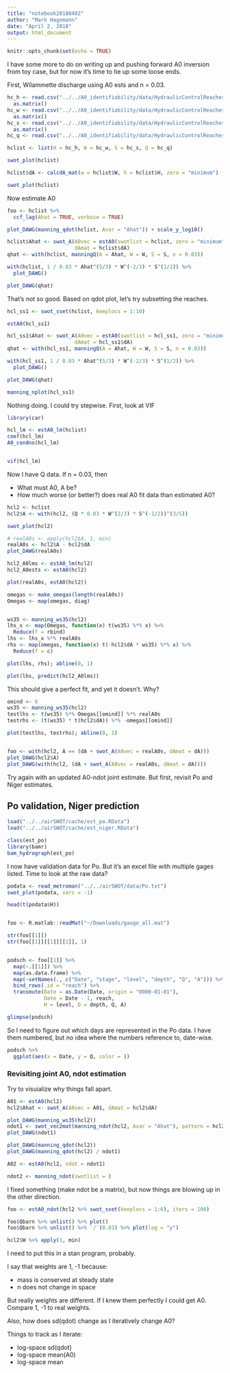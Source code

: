 ```yaml
---
title: "notebook20180402"
author: "Mark Hagemann"
date: "April 2, 2018"
output: html_document
---
```


```r
knitr::opts_chunk$set(echo = TRUE)
```

I have some more to do on writing up and pushing forward A0 inversion from toy case, but for now it's time to tie up some loose ends.

First, Wilammette discharge using A0 ests and n = 0.03. 

```r
hc_h <- read.csv("../../A0_identifiability/data/HydraulicControlReaches/H.txt", sep = "\t", header = FALSE) %>% 
  as.matrix()
hc_w <- read.csv("../../A0_identifiability/data/HydraulicControlReaches/W.txt", sep = "\t", header = FALSE) %>% 
  as.matrix()
hc_s <- read.csv("../../A0_identifiability/data/HydraulicControlReaches/S.txt", sep = "\t", header = FALSE) %>% 
  as.matrix()
hc_q <- read.csv("../../A0_identifiability/data/HydraulicControlReaches/Qobs.txt", sep = "\t", header = FALSE) %>% as.matrix()

hclist <- list(H = hc_h, W = hc_w, S = hc_s, Q = hc_q)

swot_plot(hclist)

hclist$dA <- calcdA_mat(w = hclist$W, h = hclist$H, zero = "minimum")

swot_plot(hclist)
```

Now estimate A0

```r
foo <- hclist %>% 
  ccf_lag(Ahat = TRUE, verbose = TRUE)

plot_DAWG(manning_qdot(hclist, Avar = "Ahat")) + scale_y_log10()
```

```r
hclist$Ahat <- swot_A(A0vec = estA0(swotlist = hclist, zero = "minimum"), 
                      dAmat = hclist$dA)
qhat <- with(hclist, manningQ(A = Ahat, W = W, S = S, n = 0.03))

with(hclist, 1 / 0.03 * Ahat^(5/3) * W^(-2/3) * S^(1/2)) %>% 
  plot_DAWG()

plot_DAWG(qhat)

```


That's not so good. Based on qdot plot, let's try subsetting the reaches. 

```r
hcl_ss1 <- swot_sset(hclist, keeplocs = 1:10)

estA0(hcl_ss1)

hcl_ss1$Ahat <- swot_A(A0vec = estA0(swotlist = hcl_ss1, zero = "minimum"), 
                      dAmat = hcl_ss1$dA)
qhat <- with(hcl_ss1, manningQ(A = Ahat, W = W, S = S, n = 0.03))

with(hcl_ss1, 1 / 0.03 * Ahat^(5/3) * W^(-2/3) * S^(1/2)) %>% 
  plot_DAWG()

plot_DAWG(qhat)

manning_nplot(hcl_ss1)
```

Nothing doing. I could try stepwise. First, look at VIF

```r
library(car)

hcl_lm <- estA0_lm(hclist)
coef(hcl_lm)
A0_condno(hcl_lm)


vif(hcl_lm)

```

Now I have Q data. If n = 0.03, then 

- What must A0, A be?
- How much worse (or better?) does real A0 fit data than estimated A0?

```r
hcl2 <- hclist
hcl2$A <- with(hcl2, (Q * 0.03 * W^(2/3) * S^(-1/2))^(3/5))

swot_plot(hcl2)

# realA0s <- apply(hcl2$A, 1, min)
realA0s <- hcl2$A - hcl2$dA
plot_DAWG(realA0s)

hcl2_A0lms <- estA0_lm(hcl2)
hcl2_A0ests <- estA0(hcl2)

plot(realA0s, estA0(hcl2))

omegas <- make_omegas(length(realA0s))
Omegas <- map(omegas, diag)


ws35 <- manning_ws35(hcl2)
lhs_x <- map(Omegas, function(x) t(ws35) %*% x) %>% 
  Reduce(f = rbind)
lhs <- lhs_x %*% realA0s
rhs <- map(omegas, function(x) t(-hcl2$dA * ws35) %*% x) %>% 
  Reduce(f = c)

plot(lhs, rhs); abline(0, 1)

plot(lhs, predict(hcl2_A0lms))
```

This should give a perfect fit, and yet it doesn't. Why?

```r

omind <- 6
ws35 <- manning_ws35(hcl2)
testlhs <- t(ws35) %*% Omegas[[omind]] %*% realA0s
testrhs <- (t(ws35) * t(hcl2$dA)) %*% -omegas[[omind]]

plot(testlhs, testrhs); abline(0, 1)


foo <- with(hcl2, A == (dA + swot_A(A0vec = realA0s, dAmat = dA)))
plot_DAWG(hcl2$A)
plot_DAWG(with(hcl2, (dA + swot_A(A0vec = realA0s, dAmat = dA))))
```

Try again with an updated A0-ndot joint estimate.  But first, revisit Po and Niger estimates.


## Po validation, Niger prediction

```r
load("../../airSWOT/cache/est_po.RData")
load("../../airSWOT/cache/est_niger.RData")

class(est_po)
library(bamr)
bam_hydrograph(est_po)
```

I now have validation data for Po. But it's an excel file with multiple gages listed. Time to look at the raw data?

```r

podata <- read_metroman("../../airSWOT/data/Po.txt")
swot_plot(podata, vars = -1)

head(t(podata$H))


foo <- R.matlab::readMat("~/Downloads/gauge_all.mat")

str(foo[[1]])
str(foo[[1]][[1]][[1]], 1)


podsch <- foo[[1]] %>% 
  map(~.[[1]]) %>% 
  map(as.data.frame) %>% 
  map(~setNames(., c("Date", "stage", "level", "depth", "Q", "A"))) %>% 
  bind_rows(.id = "reach") %>% 
  transmute(Date = as.Date(Date, origin = "0000-01-01"),
            Date = Date - 1, reach, 
            H = level, D = depth, Q, A)

glimpse(podsch)
```

So I need to figure out which days are represented in the Po data. I have them numbered, but no idea where the numbers reference to, date-wise. 

```r
podsch %>% 
  ggplot(aes(x = Date, y = Q, color = ))
```


### Revisiting joint A0, ndot estimation

Try to visuialize why things fall apart.

```r
A01 <- estA0(hcl2)
hcl2$Ahat <- swot_A(A0vec = A01, dAmat = hcl2$dA)

plot_DAWG(manning_ws35(hcl2))
ndot1 <- swot_vec2mat(manning_ndot(hcl2, Avar = "Ahat"), pattern = hcl2$W)
plot_DAWG(ndot1)

plot_DAWG(manning_qdot(hcl2))
plot_DAWG(manning_qdot(hcl2) / ndot1)

A02 <- estA0(hcl2, ndot = ndot1)

ndot2 <- manning_ndot(swotlist = )
```

I fixed something (make ndot be a matrix), but now things are blowing up in the other direction.

```r
foo <- estA0_ndot(hcl2 %>% swot_sset(keeplocs = 1:6), iters = 100)

foo$Qbarn %>% unlist() %>% plot()
foo$Qbarn %>% unlist() %>% `/`(0.03) %>% plot(log = "y")
```


```r
hcl2$W %>% apply(1, min)
```


I need to put this in a stan program, probably.


I say that weights are 1, -1 because:

- mass is conserved at steady state
- n does not change in space

But really weights are different. If I knew them perfectly I could get A0. Compare 1, -1 to real weights. 

Also, how does sd(qdot) change as I iteratively change A0?

Things to track as I iterate:

- log-space sd(qdot)
- log-space mean(A0)
- log-space mean